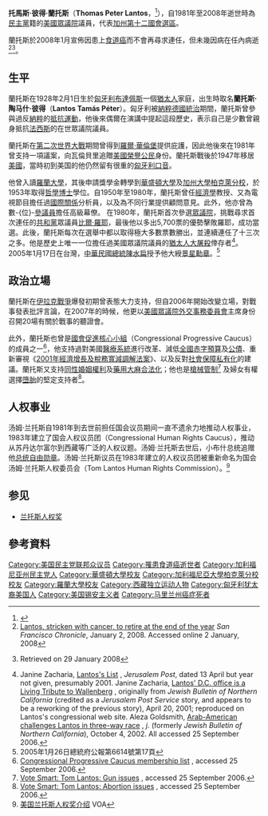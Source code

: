 {{Infobox_Congressman
| name =<small>湯姆·蘭托斯<br>Tom Lantos</small>
| image name = Tom Lantos.jpg
| date of birth= 1928年2月1日
| place of birth= [[File:Flag_of_Hungary_(1915-1918,_1919-1946).svg|23px]][[匈牙利王國_(1920-1946)|匈牙利王國]][[布達佩斯|布達佩斯]]
| date of death= {{death_date_and_age|2008|2|11|1928|2|1|mf=y}}
| place of death={{USA}}[[馬利蘭州|馬利蘭州]][[贝塞斯达_(马里兰州)|貝塞斯達]]
| state = [[加州|加州]]
| district = 12
| term=1981年1月5日－2008年2月11日
| preceded = [[威廉·羅耶|威廉·H·羅耶]]
| succeeded = [[潔琪·史皮爾|潔琪·史皮爾]]
| party = {{UDP}}
| nationality = {{USA}}
| religion = [[猶太教|猶太教]]（非虔誠） <ref name="ProjVote">{{Cite web |url=http://www.votesmart.org/bio.php?can_id=26739 |title=Project Vote Smart: Tom Lantos |accessdate=2008-02-18 |archive-date=2008-10-08 |archive-url=https://web.archive.org/web/20081008150558/http://www.votesmart.org/bio.php?can_id=26739 |dead-url=no }}</ref>
| spouse = 安妮特·蘭托斯
}}

'''托馬斯·彼得·蘭托斯'''（'''Thomas Peter Lantos'''，{{bd|1928年|2月1日|2008年|2月11日|catIdx=L}}<ref>{{cite news |work=Associated Press |title=AP News Alert |url=http://ap.google.com/article/ALeqM5ijDA5bgxiHlTvS_r-SSjskS1Tq1wD8UO5ODO0 |quote=Rep. Tom Lantos of California, the only Holocaust survivor ever to serve in Congress, died early Monday morning, his spokeswoman said. |date=2008-02-11 |deadurl=yes |archiveurl=https://web.archive.org/web/20080214174710/http://ap.google.com/article/ALeqM5ijDA5bgxiHlTvS_r-SSjskS1Tq1wD8UO5ODO0 |archivedate=2008-02-14 }}</ref>），自1981年至2008年逝世時為[[美國民主黨|民主黨]]籍的[[美國眾議院|美國眾議院]]議員，代表[[加州|加州]][[加利福尼亞州第十二國會選區|第十二國會選區]]。

蘭托斯於2008年1月宣佈因患上[[食道癌|食道癌]]而不會再尋求連任，但未幾因病在任內病逝<ref>[http://www.sfgate.com/cgi-bin/article.cgi?f=/c/a/2008/01/02/BA46U84NF.DTL Lantos, stricken with cancer, to retire at the end of the year] {{Wayback|url=http://www.sfgate.com/cgi-bin/article.cgi?f=%2Fc%2Fa%2F2008%2F01%2F02%2FBA46U84NF.DTL |date=20120326185753 }} ''San Francisco Chronicle'', January 2, 2008. Accessed online 2 January, 2008</ref><ref>{{cite web|title=California's Lantos says cancer will prevent another House run|publisher=''Los Angeles Times''|url=http://www.latimes.com/news/nationworld/nation/la-na-lantos3jan03,1,6382612.story?ctrack=1&cset=true|date=January 3, 2008|accessdate=2008-02-18|archive-date=2008-02-16|archive-url=https://web.archive.org/web/20080216025244/http://www.latimes.com/news/nationworld/nation/la-na-lantos3jan03,1,6382612.story?ctrack=1&cset=true|dead-url=no}} Retrieved on 29 January 2008</ref>。

==生平==
蘭托斯在1928年2月1日生於[[匈牙利|匈牙利]][[布達佩斯|布達佩斯]]一個[[猶太人|猶太人]]家庭，出生時取名'''蘭托斯·陶马什·彼得'''（'''Lantos Tamás Péter'''）。匈牙利被[[第二次世界大戰的匈牙利|納粹德國統治]]期間，蘭托斯曾參與過反[[納粹德國|納粹]]的[[第二次世界大戰時期的抵抗運動|抵抗運動]]，他後來偶爾在演講中提起這段歷史，表示自己是少數曾親身抵抗[[法西斯|法西斯]]的在世眾議院議員。

蘭托斯在[[第二次世界大戰|第二次世界大戰]]期間曾得到[[羅爾·華倫堡|羅爾·華倫堡]]提供庇護，因此他後來在1981年曾支持一項議案，向瓦倫貝里追贈[[美國榮譽公民|美國榮譽公民]]身份。蘭托斯戰後於1947年移居[[美國|美國]]，當時初到美国的他仍然留有很重的[[匈牙利語|匈牙利口音]]。

他曾入讀[[羅蘭大學|羅蘭大學]]，其後申請獎學金轉學到[[華盛頓大學|華盛頓大學]]及[[加州大學柏克萊分校|加州大學柏克萊分校]]，於1953年取得[[哲學博士|哲學博士]]學位。自1950年至1980年，蘭托斯曾任[[經濟學|經濟學]]教授、又為電視節目擔任過[[國際關係|國際關係]]分析員，以及為不同行業提供顧問意見。此外，他亦曾為數-{位}-[[美國參議院|參議員]]擔任高級幕僚。
{{Wikisource|總統華總二榮字第09400005071號令}}
在1980年，蘭托斯首次參選[[美國眾議院|眾議院]]，挑戰尋求首次連任的[[美國共和黨|共和黨]]眾議員[[威廉·羅耶|比爾·羅耶]]，最後他以多出5,700票的優勢擊敗羅耶，成功當選。此後，蘭托斯每次在選舉中都以取得極大多數票數勝出，並連續連任了十三次之多。他是歷史上唯一一位擔任過美國眾議院議員的[[猶太人大屠殺|猶太人大屠殺]]倖存者<ref>Janine Zacharia, [http://info.jpost.com/C001/Supplements/Shoah/hol_LantosList.html Lantos's List] {{webarchive|url=https://web.archive.org/web/20070121143916/http://info.jpost.com/C001/Supplements/Shoah/hol_LantosList.html |date=2007-01-21 }}, ''Jerusalem Post'', dated 13 April but year not given, presumably 2001. Janine Zacharia, [http://lantos.house.gov/NR/rdonlyres/01917C60-54EC-4CC5-9AA5-E76AC0E65177/0/jpost_dc_office.pdf#search=%22Lantos%20secular%20-wikipedia%22l Lantos' D.C. office is a Living Tribute to Wallenberg] {{webarchive|url=https://web.archive.org/web/20070628012637/http://lantos.house.gov/NR/rdonlyres/01917C60-54EC-4CC5-9AA5-E76AC0E65177/0/jpost_dc_office.pdf |date=2007-06-28 }}, originally from ''Jewish Bulletin of Northern California'' (credited as a ''Jerusalem Post Service'' story, and appears to be a reworking of the previous story), April 20, 2001; reproduced on Lantos's congressional web site. Aleza Goldsmith, [http://www.jewishsf.com/content/2-0-/module/displaystory/story_id/19000/edition_id/384/format/html/displaystory.html Arab-American challenges Lantos in three-way race] {{Wayback|url=http://www.jewishsf.com/content/2-0-/module/displaystory/story_id/19000/edition_id/384/format/html/displaystory.html |date=20080214133428 }}, ''j.'' (formerly ''Jewish Bulletin of Northern California''), October 4, 2002. All accessed 25 September 2006.</ref>。2005年1月17日在台灣，[[中華民國總統|中華民國總統]][[陳水扁|陳水扁]]授予他大綬[[景星勳章|景星勳章]]。<ref>2005年1月26日總統府公報第6614號第17頁</ref>

==政治立場==
蘭托斯在[[伊拉克戰爭|伊拉克戰爭]]爆發初期曾表態大力支持，但自2006年開始改變立場，對戰事發表批評言論，在2007年的時候，他更以[[美國眾議院外交事務委員會|美國眾議院外交事務委員會]]主席身份召開20場有關於戰事的聽證會。

此外，蘭托斯也曾是[[國會促進核心小組|國會促進核心小組]]（Congressional Progressive Caucus）的成員之一<ref>[http://cpc.lee.house.gov/index.cfm?ContentID=166&ParentID=0&SectionID=4&SectionTree=4&lnk=b&ItemID=164 Congressional Progressive Caucus membership list] {{webarchive|url=https://web.archive.org/web/20090102235255/http://cpc.lee.house.gov/index.cfm?ContentID=166&ParentID=0&SectionID=4&SectionTree=4&lnk=b&ItemID=164 |date=2009-01-02 }}, accessed 25 September 2006.</ref>，他支持過對美國[[美國醫療保健|醫療系統]]進行改革、減低[[美國財政政策|全國赤字預算]]及[[美國公債|公債]]、重新審視《[[2001年經濟增長及稅務寬減調解法案|2001年經濟增長及稅務寬減調解法案]]》、以及反對[[社會保障私有化|社會保障私有化]]的建議。蘭托斯又支持[[美國同性婚姻|同性婚姻權利]]及[[藥用大麻|藥用大麻合法化]]；他也是[[美國槍械政治|槍械管制]]<ref>[http://www.vote-smart.org/issue_rating_category.php?can_id=H0271103&type=category&category=Gun%20Issues Vote Smart: Tom Lantos: Gun issues] {{webarchive|url=https://web.archive.org/web/20061214083833/http://www.vote-smart.org/issue_rating_category.php?can_id=H0271103&type=category&category=Gun%20Issues |date=2006-12-14 }}, accessed 25 September 2006.</ref> 及婦女有權選擇[[墮胎|墮胎]]的堅定支持者<ref>[http://www.vote-smart.org/issue_rating_category.php?can_id=H0271103&type=category&category=Abortion%20Issues Vote Smart: Tom Lantos: Abortion issues] {{webarchive|url=https://web.archive.org/web/20061214052227/http://www.vote-smart.org/issue_rating_category.php?can_id=H0271103&type=category&category=Abortion%20Issues |date=2006-12-14 }}, accessed 25 September 2006.</ref>。

==人权事业==
汤姆·兰托斯自1981年到去世前担任国会议员期间一直不遗余力地推动人权事业，1983年建立了国会人权议员团（Congressional Human Rights Caucus），推动从苏丹达尔富尔到西藏等广泛的人权议题。汤姆·兰托斯去世后，小布什总统追赠他[[总统自由勋章|总统自由勋章]]。汤姆·兰托斯议员在1983年建立的人权议员团被重新命名为国会汤姆·兰托斯人权委员会（Tom Lantos Human Rights Commission）。<ref>[http://www.voachinese.com/content/congress-tom-lantos-awards-20130129/1593423.html 美国兰托斯人权奖介绍] {{Wayback|url=http://www.voachinese.com/content/congress-tom-lantos-awards-20130129/1593423.html |date=20130131131437 }}VOA</ref>

==参见==
*[[兰托斯人权奖|兰托斯人权奖]]

==參考資料==
{{reflist}}

{{commonscat|Tom Lantos}}

{{Authority control}}
{{DEFAULTSORT:Lantos}}
[[Category:美国民主党联邦众议员|Category:美国民主党联邦众议员]]
[[Category:罹患食道癌逝世者|Category:罹患食道癌逝世者]]
[[Category:加利福尼亚州民主党人|Category:加利福尼亚州民主党人]]
[[Category:華盛頓大學校友|Category:華盛頓大學校友]]
[[Category:加利福尼亞大學柏克萊分校校友|Category:加利福尼亞大學柏克萊分校校友]]
[[Category:羅蘭大學校友|Category:羅蘭大學校友]]
[[Category:西藏独立运动人物|Category:西藏独立运动人物]]
[[Category:匈牙利犹太裔美国人|Category:匈牙利犹太裔美国人]]
[[Category:美国锡安主义者|Category:美国锡安主义者]]
[[Category:马里兰州癌症死者|Category:马里兰州癌症死者]]